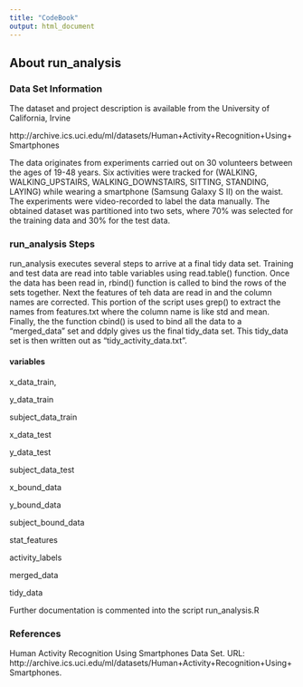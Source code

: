 ```yaml
---
title: "CodeBook"
output: html_document
---
```

## About run_analysis

### Data Set Information

The dataset and project description is available from the University of California, Irvine

http://archive.ics.uci.edu/ml/datasets/Human+Activity+Recognition+Using+Smartphones

The data originates from experiments carried out on 30 volunteers between the ages of 19-48 years. Six activities were tracked for (WALKING, WALKING_UPSTAIRS, WALKING_DOWNSTAIRS, SITTING, STANDING, LAYING) while wearing a smartphone (Samsung Galaxy S II) on the waist. The experiments were video-recorded to label the data manually. The obtained dataset was partitioned into two sets, where 70%  was selected for the training data and 30% for the test data. 


### run_analysis Steps

run_analysis executes several steps to arrive at a final tidy data set. Training and test data are read into table variables using read.table() function. Once the data has been read in,  rbind() function is called to bind the rows of the sets together. Next the features of teh data are read in and the column names are corrected.   This portion of the script uses grep() to extract the names from features.txt where the column name is like std and mean.   Finally,  the the function cbind() is used to bind all the data to a "merged_data" set and ddply gives us the final tidy_data set.   This tidy_data set is then written out as "tidy_activity_data.txt".  


#### variables

x_data_train,

y_data_train

subject_data_train

x_data_test

y_data_test

subject_data_test

x_bound_data

y_bound_data

subject_bound_data

stat_features

activity_labels

merged_data

tidy_data

Further documentation is commented into the script run_analysis.R

### References

Human Activity Recognition Using Smartphones Data Set. URL: http://archive.ics.uci.edu/ml/datasets/Human+Activity+Recognition+Using+Smartphones.

```r


```

